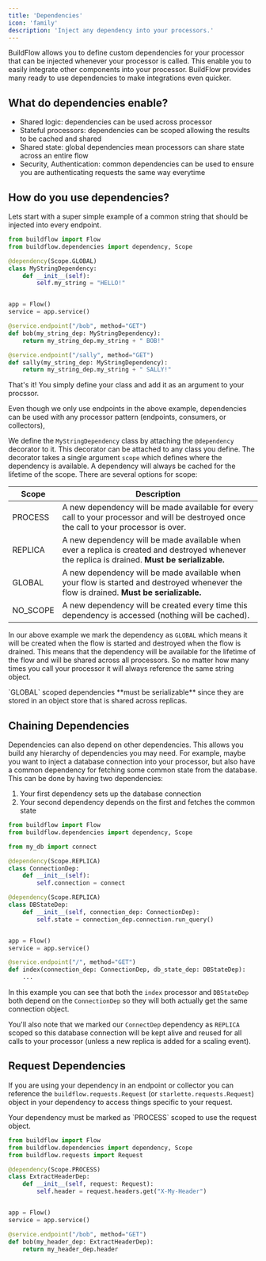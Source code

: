 ```yaml
---
title: 'Dependencies'
icon: 'family'
description: 'Inject any dependency into your processors.'
---
```



BuildFlow allows you to define custom dependencies for your processor that can be injected whenever your processor is called. This enable you to easily integrate other components into your processor.
BuildFlow provides many ready to use dependencies to make integrations even quicker.

## What do dependencies enable?

- Shared logic: dependencies can be used across processor
- Stateful processors: dependencies can be scoped allowing the results to be cached and shared
- Shared state: global dependencies mean processors can share state across an entire flow
- Security, Authentication: common dependencies can be used to ensure you are authenticating requests the same way everytime

## How do you use dependencies?

Lets start with a super simple example of a common string that should be injected into every endpoint.

```python
from buildflow import Flow
from buildflow.dependencies import dependency, Scope

@dependency(Scope.GLOBAL)
class MyStringDependency:
    def __init__(self):
        self.my_string = "HELLO!"


app = Flow()
service = app.service()

@service.endpoint("/bob", method="GET")
def bob(my_string_dep: MyStringDependency):
    return my_string_dep.my_string + " BOB!"

@service.endpoint("/sally", method="GET")
def sally(my_string_dep: MyStringDependency):
    return my_string_dep.my_string + " SALLY!"
```

That's it! You simply define your class and add it as an argument to your procssor.

<Tip>
    Even though we only use endpoints in the above example, dependencies can be used with any processor pattern (endpoints, consumers, or collectors),
</Tip>

We define the `MyStringDependency` class by attaching the `@dependency` decorator to it. This decorator can be attached to any class you define.
The decorator takes a single argument `scope` which defines where the dependency is available. A dependency will always be cached for the lifetime of the scope. 
There are several options for scope:

| Scope    | Description                                                                                                                             |
|----------|-----------------------------------------------------------------------------------------------------------------------------------------|
| PROCESS  | A new dependency will be made available for every call to your processor and will be destroyed once the call to your processor is over. |
| REPLICA  | A new dependency will be made available when ever a replica is created and destroyed whenever the replica is drained. **Must be serializable.**                   |
| GLOBAL   | A new dependency will be made available when your flow is started and destroyed whenever the flow is drained. **Must be serializable.**                            |
| NO_SCOPE | A new dependency will be created every time this dependency is accessed (nothing will be cached).                                       |

In our above example we mark the dependency as `GLOBAL` which means it will be created when the flow is started and destroyed when the flow is drained. This means that the dependency will be available for the lifetime of the flow and will be shared across all processors. So no matter how many times you call your processor it will always reference the same string object.

<Note>
    `GLOBAL` scoped dependencies **must be serializable** since they are stored in an object store that is shared across replicas.
</Note>

## Chaining Dependencies

Dependencies can also depend on other dependencies. This allows you build any hierarchy of dependencies you may need. For example, maybe you want to inject a database connection into your processor, but also have a common dependency for fetching some common state from the database. This can be done by having two dependencies:

1. Your first dependency sets up the database connection
2. Your second dependency depends on the first and fetches the common state


```python
from buildflow import Flow
from buildflow.dependencies import dependency, Scope

from my_db import connect

@dependency(Scope.REPLICA)
class ConnectionDep:
    def __init__(self):
        self.connection = connect

@dependency(Scope.REPLICA)
class DBStateDep:
    def __init__(self, connection_dep: ConnectionDep):
        self.state = connection_dep.connection.run_query()


app = Flow()
service = app.service()

@service.endpoint("/", method="GET")
def index(connection_dep: ConnectionDep, db_state_dep: DBStateDep):
    ...
```

In this example you can see that both the `index` processor and `DBStateDep` both depend on the `ConnectionDep` so they will both actually get the same connection object.

You'll also note that we marked our `ConnectDep` dependency as `REPLICA` scoped so this database connection will be kept alive and reused for all calls to your processor (unless a new replica is added for a scaling event).


## Request Dependencies

If you are using your dependency in an endpoint or collector you can reference the `buildflow.requests.Request` (or `starlette.requests.Request`) object in your dependency to access things specific to your request.

<Note>
    Your dependency must be marked as `PROCESS` scoped to use the request object.
</Note>

```python
from buildflow import Flow
from buildflow.dependencies import dependency, Scope
from buildflow.requests import Request

@dependency(Scope.PROCESS)
class ExtractHeaderDep:
    def __init__(self, request: Request):
        self.header = request.headers.get("X-My-Header")


app = Flow()
service = app.service()

@service.endpoint("/bob", method="GET")
def bob(my_header_dep: ExtractHeaderDep):
    return my_header_dep.header
```
